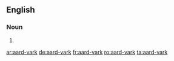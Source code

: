 {{also|aardvark}}
==English==

===Noun===
{{en-noun}}

# {{archaic spelling of|aardvark|lang=en}}

[[ar:aard-vark]]
[[de:aard-vark]]
[[fr:aard-vark]]
[[ro:aard-vark]]
[[ta:aard-vark]]
